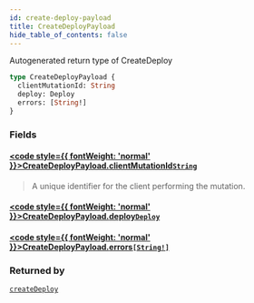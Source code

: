 ```yaml
---
id: create-deploy-payload
title: CreateDeployPayload
hide_table_of_contents: false
---
```








Autogenerated return type of CreateDeploy

```graphql
type CreateDeployPayload {
  clientMutationId: String
  deploy: Deploy
  errors: [String!]
}
```


### Fields

#### [<code style={{ fontWeight: 'normal' }}>CreateDeployPayload.<b>clientMutationId</b></code>](#)<Bullet />[`String`](/api/graphql/documentation/scalars/string) <Badge class="secondary" text="scalar"/>
> A unique identifier for the client performing the mutation.
> 

#### [<code style={{ fontWeight: 'normal' }}>CreateDeployPayload.<b>deploy</b></code>](#)<Bullet />[`Deploy`](/api/graphql/documentation/objects/deploy) <Badge class="secondary" text="object"/>
> 
> 

#### [<code style={{ fontWeight: 'normal' }}>CreateDeployPayload.<b>errors</b></code>](#)<Bullet />[`[String!]`](/api/graphql/documentation/scalars/string) <Badge class="secondary" text="list"/> <Badge class="secondary" text="scalar"/>
> 
> 



### Returned by

[`createDeploy`](/api/graphql/documentation/mutations/create-deploy)  <Badge class="secondary" text="mutation"/>



